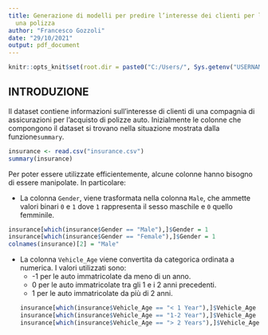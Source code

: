 ```yaml
---
title: Generazione di modelli per predire l’interesse dei clienti per l’acquisto di
  una polizza
author: "Francesco Gozzoli"
date: "29/10/2021"
output: pdf_document
---
```

```r
knitr::opts_knit$set(root.dir = paste0("C:/Users/", Sys.getenv("USERNAME"),"/PycharmProjects/insurance.csv"))
```

## INTRODUZIONE
Il dataset contiene informazioni sull’interesse di clienti di una compagnia di
assicurazioni per l’acquisto di polizze auto.
Inizialmente le colonne che compongono il dataset si trovano nella situazione mostrata dalla funzione`summary`.
```r
insurance <- read.csv("insurance.csv")
summary(insurance)
```
Per poter essere utilizzate efficientemente, alcune colonne hanno bisogno di essere manipolate. In particolare:

* La colonna `Gender`, viene trasformata nella colonna `Male`, che ammette valori binari `0` e `1` dove `1` rappresenta il sesso maschile e `0` quello femminile.
```r
insurance[which(insurance$Gender == "Male"),]$Gender = 1
insurance[which(insurance$Gender == "Female"),]$Gender = 1
colnames(insurance)[2] = "Male"
```
* La colonna `Vehicle_Age` viene convertita da categorica ordinata a numerica. I valori utilizzati sono:
  + -1 per le auto immatricolate da meno di un anno.
  + 0 per le auto immatricolate tra gli 1 e i 2 anni precedenti.
  + 1 per le auto immatricolate da più di 2 anni.
```r
insurance[which(insurance$Vehicle_Age == "< 1 Year"),]$Vehicle_Age <- -1
insurance[which(insurance$Vehicle_Age == "1-2 Year"),]$Vehicle_Age <- 0
insurance[which(insurance$Vehicle_Age == "> 2 Years"),]$Vehicle_Age <- 1
```
